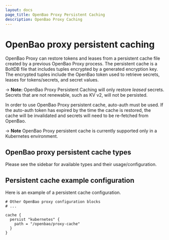 ```yaml
---
layout: docs
page_title: OpenBao Proxy Persistent Caching
description: OpenBao Proxy Caching
---
```


# OpenBao proxy persistent caching

OpenBao Proxy can restore tokens and leases from a persistent cache file created
by a previous OpenBao Proxy process. The persistent cache is a BoltDB file that
includes tuples encrypted by a generated encryption key. The encrypted tuples
include the OpenBao token used to retrieve secrets, leases for tokens/secrets, and
secret values.

-> **Note:** OpenBao Proxy Persistent Caching will only restore _leased_
secrets. Secrets that are not renewable, such as KV v2, will not be persisted.

In order to use OpenBao Proxy persistent cache, auto-auth must be used. If the
auto-auth token has expired by the time the cache is restored, the cache will
be invalidated and secrets will need to be re-fetched from OpenBao.

-> **Note** OpenBao Proxy persistent cache is currently supported only in a
Kubernetes environment.

## OpenBao proxy persistent cache types

Please see the sidebar for available types and their usage/configuration.

## Persistent cache example configuration

Here is an example of a persistent cache configuration.

```hcl
# Other OpenBao proxy configuration blocks
# ...

cache {
  persist "kubernetes" {
    path = "/openbao/proxy-cache"
  }
}
```
